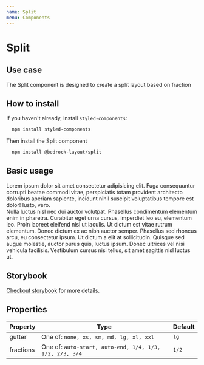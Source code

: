```yaml
---
name: Split
menu: Components
---
```



# Split

## Use case

The Split component is designed to create a split layout based on fraction

## How to install

If you haven't already, install `styled-components`:

```bash
  npm install styled-components
```

Then install the Split component

```bash
  npm install @bedrock-layout/split
```

## Basic usage

<Playground>
  <Split gutter="lg" fraction="1/2">
    <div>
      Lorem ipsum dolor sit amet consectetur adipisicing elit. Fuga consequuntur
      corrupti beatae commodi vitae, perspiciatis totam provident architecto
      doloribus aperiam sapiente, incidunt nihil suscipit voluptatibus tempore
      est dolor! Iusto, vero.
    </div>
    <div>
      Nulla luctus nisl nec dui auctor volutpat. Phasellus condimentum elementum
      enim in pharetra. Curabitur eget urna cursus, imperdiet leo eu, elementum
      leo. Proin laoreet eleifend nisl ut iaculis. Ut dictum est vitae rutrum
      elementum. Donec dictum ex ac nibh auctor semper. Phasellus sed rhoncus
      arcu, eu consectetur ipsum. Ut dictum a elit at sollicitudin. Quisque sed
      augue molestie, auctor purus quis, luctus ipsum. Donec ultrices vel nisi
      vehicula facilisis. Vestibulum cursus nisi tellus, sit amet sagittis nisl
      luctus ut.
    </div>
  </Split>
</Playground>

## Storybook

[Checkout storybook](https://storybook.bedrock-layout.dev/?path=/story/split--basic) for more details.

## Properties

| Property  | Type                                                    | Default |
| --------- | ------------------------------------------------------- | ------- |
| gutter    | One of: `none, xs, sm, md, lg, xl, xxl`                 | `lg`    |
| fractions | One of: `auto-start, auto-end, 1/4, 1/3, 1/2, 2/3, 3/4` | `1/2`   |
